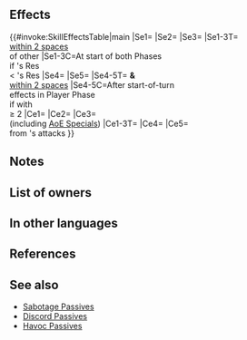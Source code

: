 {{Passive
|name=Full Light & Dark
|type=B
|exclusive=1
|canUseWeapon={{WeaponList|All}}
|canUseMove={{MoveList|All}}
|properties=random_owner
|1name=Full Light & Dark
|alt1name=Full Light Dark
|1tagid=SID_真・光と闇と
|1effect=At start of player phase or enemy phase, inflicts Atk/Res-7,【Sabotage】, and【Schism】on foes with Res < unit's Res and that are within 2 spaces of another foe through their next actions.<br><br>After start-of-turn skills trigger on unit's player phase, if the number of foes with the 【Sabotage】effect active on the map ≥ 2, grants "unit makes a guaranteed follow-up attack during combat" and【Canto (１)】to unit and allies within 2 spaces of unit for 1 turn.<br><br>Inflicts penalty on foe's Atk/Res = number of foes with the【Sabotage】effect active on the map, including target, × 3, + 5 (max 14), deals damage = 20% of unit's Res (excluding area- of-effect Specials), reduces damage from foe's attacks by 20% of unit's Res (excluding area-of-effect Specials), reduces the percentage of foe's non-Special "reduce damage by X%" skills by 50% (excluding area-of-effect Specials), and disables foe's effects that "calculate damage using the lower of foe's Def or Res" during combat (including area-of-effect Specials).<br><br>【Sabotage】<br>Inflicts penalty on unit's Atk/Spd/Def/Res during combat = highest penalty on each stat between unit and allies within 2 spaces of unit through its next action. Calculates each stat penalty independently.<br><br>【Schism】<br>Neutralizes Triangle Attack, Dual Strike, and Pathfinder effects active on unit through unit's next action. Unit is excluded from ally Triangle Attack and Dual Strike effects calculated using numbers of allies. When this status (Schism) is neutralized, Triangle Attack, Dual Strike, and Pathfinder effects are also neutralized.<br><br>【Canto (１)】<br>After an attack, Assist skill, or structure destruction, unit can move １ space(s). (Once per turn. Only highest value applied. Does not stack.)
|1cost=300
|1required=-
}}
==Effects==
{{#invoke:SkillEffectsTable|main
|Se1={{Eft|Penalties|Atk/Res|7}}
|Se2={{SEt|Sabotage}}
|Se3={{SEt|Schism}}
|Se1-3T={{Tgt|Foes}}<br>[[within 2 spaces]]<br>of other {{Tgt|Foes}}
|Se1-3C=At start of both Phases<br>if {{Tgt|Foe}}'s Res<br>< {{Tgt|Unit}}'s Res
|Se4={{SEt|Guaranteed Follow-Up}}
|Se5={{SEt|Canto (1)}}
|Se4-5T={{Tgt|Unit}} '''&''' {{Tgt|Allies}}<br>[[within 2 spaces]]
|Se4-5C=After start-of-turn<br>effects in Player Phase<br>if {{Tgt|Foes}} with<br>{{SEt|Sabotage}} ≥ 2
|Ce1={{Eft|Temporary debuffs|Atk/Res|3 x {{Tgt|Foes}} with<br>{{SEt|Sabotage}}, +5<br>(including {{Tgt|Target Foe}})|max=14}}
|Ce2={{Eft|Reduce Damage Reduction|50%}}
|Ce3={{Eft|Disable Lower Def/Res}}<br>(including [[AoE Specials]])
|Ce1-3T={{Tgt|Foe}}
|Ce4={{Eft|Damage Boost|20% of {{Tgt|Unit}}'s Res}}
|Ce5={{Eft|Damage Reduction|20% of {{Tgt|Unit}}'s Res}}<br>from {{Tgt|Foe}}'s attacks
}}

==Notes==
{{Penalties}}
{{Sabotage}}
{{Schism}}
{{Guaranteed Follow-Up}}
{{Canto|1|statusEffect=1}}
{{Temporary debuffs}}
{{DamageBoost}}
{{FlatDamageReduction}}
{{Reduce Damage Reduction}}
{{LowerDefRes}}

==List of owners==
{{Skill Hero List}}
==In other languages==
{{OtherLanguages
|japanese=
|german=
|spanishEU=
|spanishLA=
|french=
|italian=
|chineseTW=
|portuguese=
}}
==References==
<references/>
==See also==
{{See also skills|cond=(Description LIKE '%【Schism】%' OR Description LIKE '%number of foes with %') AND Exclusive='1'}}
* [[Sabotage Passives]]
* [[Skill families/B Passives#Discord|Discord Passives]]
* [[Skill families/B Passives#Havoc|Havoc Passives]]
{{Passives Navbox|B}}